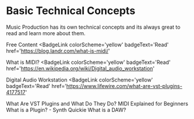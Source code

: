 # Basic Technical Concepts

Music Production has its own technical concepts and its always great to read and learn more about them.

<ResourceGroupTitle>Free Content</ResourceGroupTitle>
<BadgeLink
  colorScheme='yellow'
  badgeText='Read'
  href='https://blog.landr.com/what-is-midi/'
>
  What is MIDI?
</BadgeLink>
<BadgeLink
  colorScheme='yellow'
  badgeText='Read'
  href='https://en.wikipedia.org/wiki/Digital_audio_workstation'
>
  Digital Audio Workstation
</BadgeLink>
<BadgeLink
  colorScheme='yellow'
  badgeText='Read'
  href='https://www.lifewire.com/what-are-vst-plugins-4177517'
>
  What Are VST Plugins and What Do They Do?
</BadgeLink>
<BadgeLink badgeText='Watch' href='https://www.youtube.com/watch?v=faZIkN_e_1s'>
  MIDI Explained for Beginners
</BadgeLink>
<BadgeLink badgeText='Watch' href='https://www.youtube.com/watch?v=IUiVlNjcSVk'>
  What is a Plugin? - Synth Quickie
</BadgeLink>
<BadgeLink badgeText='Watch' href='https://www.youtube.com/watch?v=QfZLfqTMVhQ'>
  What is a DAW?
</BadgeLink>
